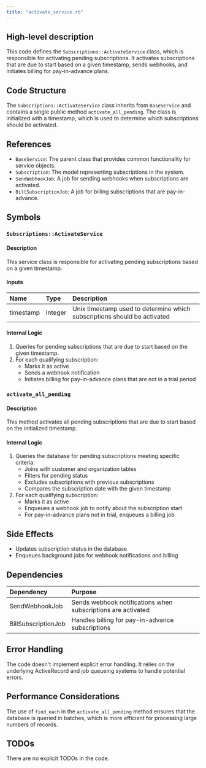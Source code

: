 ```yaml
---
title: "activate_service.rb"
---
```


## High-level description
This code defines the `Subscriptions::ActivateService` class, which is responsible for activating pending subscriptions. It activates subscriptions that are due to start based on a given timestamp, sends webhooks, and initiates billing for pay-in-advance plans.

## Code Structure
The `Subscriptions::ActivateService` class inherits from `BaseService` and contains a single public method `activate_all_pending`. The class is initialized with a timestamp, which is used to determine which subscriptions should be activated.

## References
- `BaseService`: The parent class that provides common functionality for service objects.
- `Subscription`: The model representing subscriptions in the system.
- `SendWebhookJob`: A job for sending webhooks when subscriptions are activated.
- `BillSubscriptionJob`: A job for billing subscriptions that are pay-in-advance.

## Symbols

### `Subscriptions::ActivateService`
#### Description
This service class is responsible for activating pending subscriptions based on a given timestamp.

#### Inputs
| Name | Type | Description |
|:-----|:-----|:------------|
| timestamp | Integer | Unix timestamp used to determine which subscriptions should be activated |

#### Internal Logic
1. Queries for pending subscriptions that are due to start based on the given timestamp.
2. For each qualifying subscription:
   - Marks it as active
   - Sends a webhook notification
   - Initiates billing for pay-in-advance plans that are not in a trial period

### `activate_all_pending`
#### Description
This method activates all pending subscriptions that are due to start based on the initialized timestamp.

#### Internal Logic
1. Queries the database for pending subscriptions meeting specific criteria:
   - Joins with customer and organization tables
   - Filters for pending status
   - Excludes subscriptions with previous subscriptions
   - Compares the subscription date with the given timestamp
2. For each qualifying subscription:
   - Marks it as active
   - Enqueues a webhook job to notify about the subscription start
   - For pay-in-advance plans not in trial, enqueues a billing job

## Side Effects
- Updates subscription status in the database
- Enqueues background jobs for webhook notifications and billing

## Dependencies
| Dependency | Purpose |
|:-----------|:--------|
| SendWebhookJob | Sends webhook notifications when subscriptions are activated |
| BillSubscriptionJob | Handles billing for pay-in-advance subscriptions |

## Error Handling
The code doesn't implement explicit error handling. It relies on the underlying ActiveRecord and job queueing systems to handle potential errors.

## Performance Considerations
The use of `find_each` in the `activate_all_pending` method ensures that the database is queried in batches, which is more efficient for processing large numbers of records.

## TODOs
There are no explicit TODOs in the code.